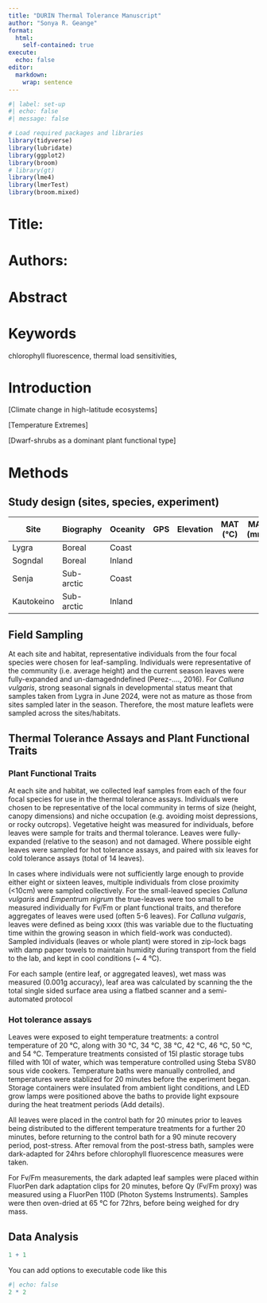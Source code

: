 ```yaml
---
title: "DURIN Thermal Tolerance Manuscript"
author: "Sonya R. Geange"
format: 
  html:
    self-contained: true
execute:
  echo: false
editor:
  markdown:
    wrap: sentence
---
```


```r
#| label: set-up
#| echo: false
#| message: false

# Load required packages and libraries
library(tidyverse)
library(lubridate)
library(ggplot2)
library(broom)
# library(gt)
library(lme4)
library(lmerTest)
library(broom.mixed)

```

# Title:

# Authors:

# Abstract

# Keywords

chlorophyll fluorescence, thermal load sensitivities,

# Introduction

\[Climate change in high-latitude ecosystems\]

\[Temperature Extremes\]

\[Dwarf-shrubs as a dominant plant functional type\]

# Methods

## Study design (sites, species, experiment)

| Site       | Biography  | Oceanity | GPS | Elevation | MAT (°C) | MAP (mm) |
|------------|------------|----------|-----|-----------|----------|----------|
| Lygra      | Boreal     | Coast    |     |           |          |          |
| Sogndal    | Boreal     | Inland   |     |           |          |          |
| Senja      | Sub-arctic | Coast    |     |           |          |          |
| Kautokeino | Sub-arctic | Inland   |     |           |          |          |

## Field Sampling

At each site and habitat, representative individuals from the four focal species were chosen for leaf-sampling.
Individuals were representative of the community (i.e. average height) and the current season leaves were fully-expanded and un-damagedndefined (Perez-...., 2016).
For *Calluna vulgaris*, strong seasonal signals in developmental status meant that samples taken from Lygra in June 2024, were not as mature as those from sites sampled later in the season.
Therefore, the most mature leaflets were sampled across the sites/habitats.

## Thermal Tolerance Assays and Plant Functional Traits

### Plant Functional Traits

At each site and habitat, we collected leaf samples from each of the four focal species for use in the thermal tolerance assays.
Individuals were chosen to be representative of the local community in terms of size (height, canopy dimensions) and niche occupation (e.g. avoiding moist depressions, or rocky outcrops).
Vegetative height was measured for individuals, before leaves were sample for traits and thermal tolerance.
Leaves were fully-expanded (relative to the season) and not damaged.
Where possible eight leaves were sampled for hot tolerance assays, and paired with six leaves for cold tolerance assays (total of 14 leaves).

In cases where individuals were not sufficiently large enough to provide either eight or sixteen leaves, multiple individuals from close proximity (\<10cm) were sampled collectively.
For the small-leaved species *Calluna vulgaris* and *Empentrum nigrum* the true-leaves were too small to be measured individually for Fv/Fm or plant functional traits, and therefore aggregates of leaves were used (often 5-6 leaves).
For *Calluna vulgaris*, leaves were defined as being xxxx (this was variable due to the fluctuating time within the growing season in which field-work was conducted).
Sampled individuals (leaves or whole plant) were stored in zip-lock bags with damp paper towels to maintain humidity during transport from the field to the lab, and kept in cool conditions (\~ 4 °C).

For each sample (entire leaf, or aggregated leaves), wet mass was measured (0.001g accuracy), leaf area was calculated by scanning the the total single sided surface area using a flatbed scanner and a semi-automated protocol

### Hot tolerance assays

Leaves were exposed to eight temperature treatments: a control temperature of 20 °C, along with 30 °C, 34 °C, 38 °C, 42 °C, 46 °C, 50 °C, and 54 °C.
Temperature treatments consisted of 15l plastic storage tubs filled with 10l of water, which was temperature controlled using Steba SV80 sous vide cookers.
Temperature baths were manually controlled, and temperatures were stablized for 20 minutes before the experiment began.
Storage containers were insulated from ambient light conditions, and LED grow lamps were positioned above the baths to provide light expsoure during the heat treatment periods (Add details).

All leaves were placed in the control bath for 20 minutes prior to leaves being distributed to the different temperature treatments for a further 20 minutes, before returning to the control bath for a 90 minute recovery period, post-stress.
After removal from the post-stress bath, samples were dark-adapted for 24hrs before chlorophyll fluorescence measures were taken.

For Fv/Fm measurements, the dark adapted leaf samples were placed within FluorPen dark adaptation clips for 20 minutes, before Qy (Fv/Fm proxy) was measured using a FluorPen 110D (Photon Systems Instruments).
Samples were then oven-dried at 65 °C for 72hrs, before being weighed for dry mass.

## Data Analysis

```r
1 + 1
```

You can add options to executable code like this

```r
#| echo: false
2 * 2
```
